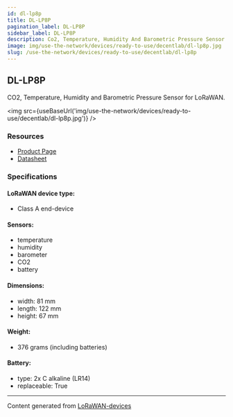 ```yaml
---
id: dl-lp8p
title: DL-LP8P
pagination_label: DL-LP8P
sidebar_label: DL-LP8P
description: Co2, Temperature, Humidity And Barometric Pressure Sensor for LoRaWAN
image: img/use-the-network/devices/ready-to-use/decentlab/dl-lp8p.jpg
slug: /use-the-network/devices/ready-to-use/decentlab/dl-lp8p
---
```



## DL-LP8P

CO2, Temperature, Humidity and Barometric Pressure Sensor for LoRaWAN.

<img src={useBaseUrl('img/use-the-network/devices/ready-to-use/decentlab/dl-lp8p.jpg')} />

### Resources

- [Product Page](https://www.decentlab.com/products/co2-temperature-humidity-and-barometric-pressure-sensor-for-lorawan)
- [Datasheet](https://cdn.decentlab.com/download/datasheets/Decentlab-DL-LP8P-datasheet.pdf)

### Specifications

#### LoRaWAN device type:

- Class A end-device

#### Sensors:

- temperature
- humidity
- barometer
- CO2
- battery

#### Dimensions:

- width: 81 mm
- length: 122 mm
- height: 67 mm

#### Weight:

- 376 grams (including batteries)

#### Battery:

- type: 2x C alkaline (LR14)
- replaceable: True

---

Content generated from [LoRaWAN-devices](https://github.com/TheThingsNetwork/lorawan-devices)

